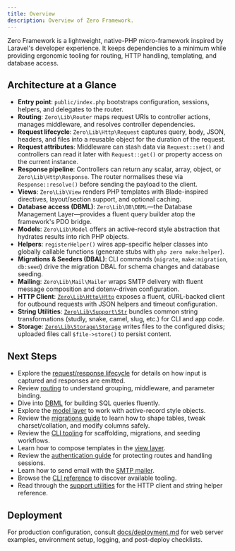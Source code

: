 ```yaml
---
title: Overview
description: Overview of Zero Framework.
---
```


Zero Framework is a lightweight, native-PHP micro-framework inspired by Laravel's developer experience. It keeps dependencies to a minimum while providing ergonomic tooling for routing, HTTP handling, templating, and database access.

## Architecture at a Glance

- **Entry point**: `public/index.php` bootstraps configuration, sessions, helpers, and delegates to the router.
- **Routing**: `Zero\Lib\Router` maps request URIs to controller actions, manages middleware, and resolves controller dependencies.
- **Request lifecycle**: `Zero\Lib\Http\Request` captures query, body, JSON, headers, and files into a reusable object for the duration of the request.
- **Request attributes**: Middleware can stash data via `Request::set()` and controllers can read it later with `Request::get()` or property access on the current instance.
- **Response pipeline**: Controllers can return any scalar, array, object, or `Zero\Lib\Http\Response`. The router normalises these via `Response::resolve()` before sending the payload to the client.
- **Views**: `Zero\Lib\View` renders PHP templates with Blade-inspired directives, layout/section support, and optional caching.
- **Database access (DBML)**: `Zero\Lib\DB\DBML`—the Database Management Layer—provides a fluent query builder atop the framework's PDO bridge.
- **Models**: `Zero\Lib\Model` offers an active-record style abstraction that hydrates results into rich PHP objects.
- **Helpers**: `registerHelper()` wires app-specific helper classes into globally callable functions (generate stubs with `php zero make:helper`).
- **Migrations & Seeders (DBAL)**: CLI commands (`migrate`, `make:migration`, `db:seed`) drive the migration DBAL for schema changes and database seeding.
- **Mailing**: `Zero\Lib\Mail\Mailer` wraps SMTP delivery with fluent message composition and dotenv-driven configuration.
- **HTTP Client**: [`Zero\Lib\Http\Http`](support.md#http-client) exposes a fluent, cURL-backed client for outbound requests with JSON helpers and timeout configuration.
- **String Utilities**: [`Zero\Lib\Support\Str`](support.md#string-helpers) bundles common string transformations (studly, snake, camel, slug, etc.) for CLI and app code.
- **Storage**: [`Zero\Lib\Storage\Storage`](support.md#storage) writes files to the configured disks; uploaded files call `$file->store()` to persist content.

## Next Steps

- Explore the [request/response lifecycle](request-response.md) for details on how input is captured and responses are emitted.
- Review [routing](router.md) to understand grouping, middleware, and parameter binding.
- Dive into [DBML](dbml.md) for building SQL queries fluently.
- Explore the [model layer](models.md) to work with active-record style objects.
- Review the [migrations guide](migrations.md) to learn how to shape tables, tweak charset/collation, and modify columns safely.
- Review the [CLI tooling](cli.md) for scaffolding, migrations, and seeding workflows.
- Learn how to compose templates in the [view layer](view.md).
- Review the [authentication guide](auth.md) for protecting routes and handling sessions.
- Learn how to send email with the [SMTP mailer](mail.md).
- Browse the [CLI reference](cli.md) to discover available tooling.
- Read through the [support utilities](support.md) for the HTTP client and string helper reference.

## Deployment

For production configuration, consult [docs/deployment.md](deployment.md) for web server examples, environment setup, logging, and post-deploy checklists.
